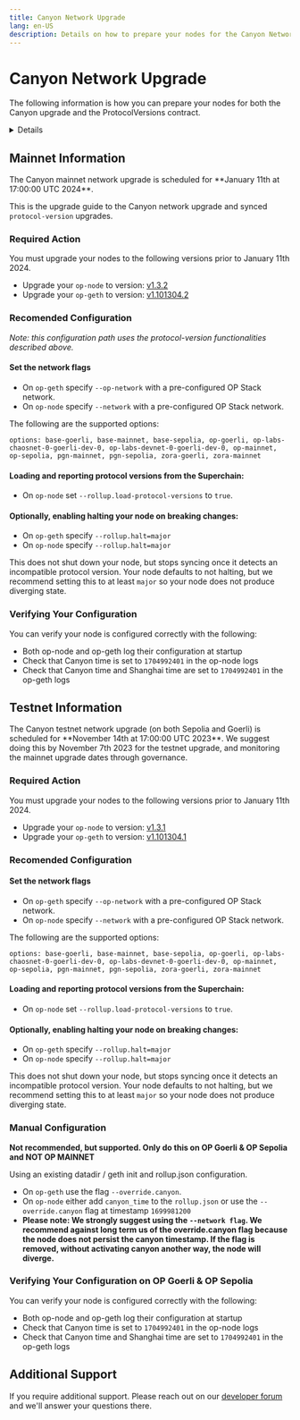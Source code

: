 ```yaml
---
title: Canyon Network Upgrade
lang: en-US
description: Details on how to prepare your nodes for the Canyon Network upgrade.
---
```



# Canyon Network Upgrade

The following information is how you can prepare your nodes for both the Canyon upgrade and the ProtocolVersions contract.

<details>

    <summary>ProtocolVersions Smart Contract Information</summary>
    These releases enshrine a `protocol-version` within nodes as a constant in the software, with requirements and recommendations signaled through the L1 `ProtocolVersions` contract. Nodes periodically read the value from L1 and compare it against the locally hardcoded constant. This release also introduces a "Superchain target" (within the [superchain-registry](https://github.com/ethereum-optimism/superchain-registry), a library the op-node uses) which groups chains together.

    Each chain operator is still in charge of upgrading their own sequencer nodes, but their nodes will now be aware of upgrades, and can be configured to halt or produce warnings when an upgrade is near and the node is behind the protocol-version. Because this behavior is optional, this is not a consensus-critical change for this release. However, we anticipate future releases to utilize this functionality more explicitly, and upgrade the Superchain in unison.

    The `rollup.json` and `genesis.json` files are deprecated for chains that follow a Superchain target, and will be imported into the op-node from the [superchain-registry](https://github.com/ethereum-optimism/superchain-registry) instead.

</details>

## Mainnet Information

<Callout type="warning">
    The Canyon mainnet network upgrade is scheduled for **January 11th at 17:00:00 UTC 2024**.
</Callout>

This is the upgrade guide to the Canyon network upgrade and synced `protocol-version` upgrades.

### Required Action

You must upgrade your nodes to the following versions prior to January 11th 2024.

*   Upgrade your `op-node` to version: [v1.3.2](https://github.com/ethereum-optimism/optimism/releases/tag/op-node%2Fv1.3.2)
*   Upgrade your `op-geth` to version: [v1.101304.2](https://github.com/ethereum-optimism/op-geth/releases/tag/v1.101304.2)

### Recomended Configuration 

_Note: this configuration path uses the protocol-version functionalities described above._



#### Set the network flags

*   On `op-geth` specify `--op-network` with a pre-configured OP Stack network.
*   On `op-node` specify `--network` with a pre-configured OP Stack network.

The following are the supported options:

```
options: base-goerli, base-mainnet, base-sepolia, op-goerli, op-labs-chaosnet-0-goerli-dev-0, op-labs-devnet-0-goerli-dev-0, op-mainnet, op-sepolia, pgn-mainnet, pgn-sepolia, zora-goerli, zora-mainnet
```

#### Loading and reporting protocol versions from the Superchain:

*   On `op-node` set `--rollup.load-protocol-versions` to `true`.

#### Optionally, enabling halting your node on breaking changes:

*   On `op-geth` specify `--rollup.halt=major`
*   On `op-node` specify `--rollup.halt=major`

This does not shut down your node, but stops syncing once it detects an incompatible protocol version. Your node defaults to not halting, but we recommend setting this to at least `major` so your node does not produce diverging state. 


### Verifying Your Configuration

You can verify your node is configured correctly with the following:

*   Both op-node and op-geth log their configuration at startup
*   Check that Canyon time is set to `1704992401` in the op-node logs
*   Check that Canyon time and Shanghai time are set to `1704992401` in the op-geth logs

## Testnet Information 

<Callout type="warning">
    The Canyon testnet network upgrade (on both Sepolia and Goerli) is scheduled for **November 14th at 17:00:00 UTC 2023**. We suggest doing this by November 7th 2023 for the testnet upgrade, and monitoring the mainnet upgrade dates through governance.
</Callout>

### Required Action

You must upgrade your nodes to the following versions prior to January 11th 2024.

*   Upgrade your `op-node` to version: [v1.3.1](https://github.com/ethereum-optimism/optimism/releases/tag/op-node%2Fv1.3.1)
*   Upgrade your `op-geth` to version: [v1.101304.1](https://github.com/ethereum-optimism/op-geth/releases/tag/v1.101304.1)

### Recomended Configuration 

#### Set the network flags

*   On `op-geth` specify `--op-network` with a pre-configured OP Stack network.
*   On `op-node` specify `--network` with a pre-configured OP Stack network.

The following are the supported options:

```
options: base-goerli, base-mainnet, base-sepolia, op-goerli, op-labs-chaosnet-0-goerli-dev-0, op-labs-devnet-0-goerli-dev-0, op-mainnet, op-sepolia, pgn-mainnet, pgn-sepolia, zora-goerli, zora-mainnet
```

#### Loading and reporting protocol versions from the Superchain:

*   On `op-node` set `--rollup.load-protocol-versions` to `true`.

#### Optionally, enabling halting your node on breaking changes:

*   On `op-geth` specify `--rollup.halt=major`
*   On `op-node` specify `--rollup.halt=major`

This does not shut down your node, but stops syncing once it detects an incompatible protocol version. Your node defaults to not halting, but we recommend setting this to at least `major` so your node does not produce diverging state. 

### Manual Configuration 

**Not recommended, but supported. Only do this on OP Goerli & OP Sepolia and NOT OP MAINNET**

Using an existing datadir / geth init and rollup.json configuration. 

*   On `op-geth` use the flag `--override.canyon`.
*   On `op-node` either add `canyon_time` to the `rollup.json` or use the `--override.canyon` flag at timestamp `1699981200`
*   **Please note: We strongly suggest using the `--network flag`. We recommend against long term us of the override.canyon flag because the node does not persist the canyon timestamp. If the flag is removed, without activating canyon another way, the node will diverge.**

### Verifying Your Configuration on OP Goerli & OP Sepolia

You can verify your node is configured correctly with the following:

*   Both op-node and op-geth log their configuration at startup
*   Check that Canyon time is set to `1704992401` in the op-node logs
*   Check that Canyon time and Shanghai time are set to `1704992401` in the op-geth logs

## Additional Support

If you require additional support. Please reach out on our [developer forum](https://github.com/ethereum-optimism/developers/discussions) and we'll answer your questions there.